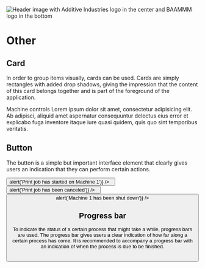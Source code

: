 

<Meta title="Design system/4. Other" />

<p>
	<img
		src="https://raw.githubusercontent.com/MaxAltena/baammm-additive-industries/development/.github/header-image.png"
		alt="Header image with Additive Industries logo in the center and BAAMMM logo in the bottom"
	/>
</p>

# Other

## Card

In order to group items visually, cards can be used. Cards are simply rectangles with added drop shadows,
giving the impression that the content of this card belongs together and is part of the foreground of the application.

<ThemeProvider theme={theme}>
	<Card style={{ maxWidth: '500px' }}>
		<Heading type="subtitle">Machine controls</Heading>
		Lorem ipsum dolor sit amet, consectetur adipisicing elit. Ab adipisci, aliquid amet aspernatur consequuntur delectus
		eius error et explicabo fuga inventore itaque iure quasi quidem, quis quo sint temporibus veritatis.
	</Card>
</ThemeProvider>

## Button

The button is a simple but important interface element that clearly gives users an indication
that they can perform certain actions.

<ThemeProvider theme={theme}>
	<Button label="Start Print" primary={true} onClick={() => alert('Print job has started on Machine 1')} />
	&nbsp;
	<Button label="Cancel" onClick={() => alert('Print job has been canceled')} />
	&nbsp;
	<Button
		label="Turn off"
		size="small"
		primary={true}
		backgroundColor={theme.colors.status.red}
		onClick={() => alert('Machine 1 has been shut down')}
	/>
</ThemeProvider>

## Progress bar

To indicate the status of a certain process that might take a while, progress bars are used.
The progress bar gives users a clear indication of how far along a certain process has come.
It is recommended to accompany a progress bar with an indication of when the process is due to be finished.

<ThemeProvider theme={theme}>
	<ProgressBar percentage={30} />
	<br />
	<ProgressBar percentage={66} />
</ThemeProvider>
